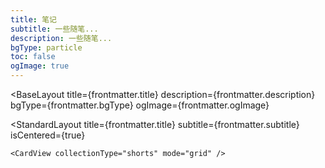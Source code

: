 ```yaml
---
title: 笔记
subtitle: 一些随笔...
description: 一些随笔...
bgType: particle
toc: false
ogImage: true
---
```



<BaseLayout
  title={frontmatter.title}
  description={frontmatter.description}
  bgType={frontmatter.bgType}
  ogImage={frontmatter.ogImage}
>
  <StandardLayout
    title={frontmatter.title}
    subtitle={frontmatter.subtitle}
    isCentered={true}
  >
    <CardView collectionType="shorts" mode="grid" />
  </StandardLayout>
</BaseLayout>
